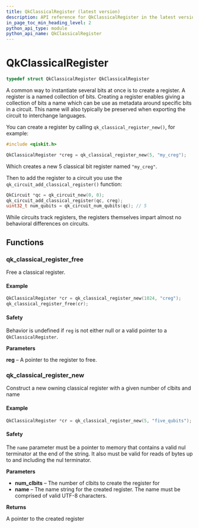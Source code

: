 ```yaml
---
title: QkClassicalRegister (latest version)
description: API reference for QkClassicalRegister in the latest version of qiskit-c
in_page_toc_min_heading_level: 2
python_api_type: module
python_api_name: QkClassicalRegister
---
```


# QkClassicalRegister

```c
typedef struct QkClassicalRegister QkClassicalRegister
```

A common way to instantiate several bits at once is to create a register. A register is a named collection of bits. Creating a register enables giving a collection of bits a name which can be use as metadata around specific bits in a circuit. This name will also typically be preserved when exporting the circuit to interchange languages.

You can create a register by calling `qk_classical_register_new()`, for example:

```c
#include <qiskit.h>

QkClassicalRegister *creg = qk_classical_register_new(5, "my_creg");
```

Which creates a new 5 classical bit register named `"my_creg"`.

Then to add the register to a circuit you use the `qk_circuit_add_classical_register()` function:

```c
QkCircuit *qc = qk_circuit_new(0, 0);
qk_circuit_add_classical_register(qc, creg);
uint32_t num_qubits = qk_circuit_num_qubits(qc); // 5
```

While circuits track registers, the registers themselves impart almost no behavioral differences on circuits.

## Functions

### qk\_classical\_register\_free

<Function id="qk_classical_register_free" signature="void qk_classical_register_free(QkClassicalRegister *reg)">
  Free a classical register.

  <span id="group__QkClassicalRegister_1autotoc_md8" />

  #### Example

  ```c
  QkClassicalRegister *cr = qk_classical_register_new(1024, "creg");
  qk_classical_register_free(cr);
  ```

  <span id="group__QkClassicalRegister_1autotoc_md9" />

  #### Safety

  <span id="group__QkClassicalRegister_1autotoc_md9" />

  Behavior is undefined if `reg` is not either null or a valid pointer to a `QkClassicalRegister`.

  **Parameters**

  **reg** – A pointer to the register to free.
</Function>

### qk\_classical\_register\_new

<Function id="qk_classical_register_new" signature="QkClassicalRegister *qk_classical_register_new(uint32_t num_clbits, const char *name)">
  Construct a new owning classical register with a given number of clbits and name

  <span id="group__QkClassicalRegister_1autotoc_md10" />

  #### Example

  ```c
  QkClassicalRegister *cr = qk_classical_register_new(5, "five_qubits");
  ```

  <span id="group__QkClassicalRegister_1autotoc_md11" />

  #### Safety

  <span id="group__QkClassicalRegister_1autotoc_md11" />

  The `name` parameter must be a pointer to memory that contains a valid nul terminator at the end of the string. It also must be valid for reads of bytes up to and including the nul terminator.

  **Parameters**

  *   **num\_clbits** – The number of clbits to create the register for
  *   **name** – The name string for the created register. The name must be comprised of valid UTF-8 characters.

  **Returns**

  A pointer to the created register
</Function>

